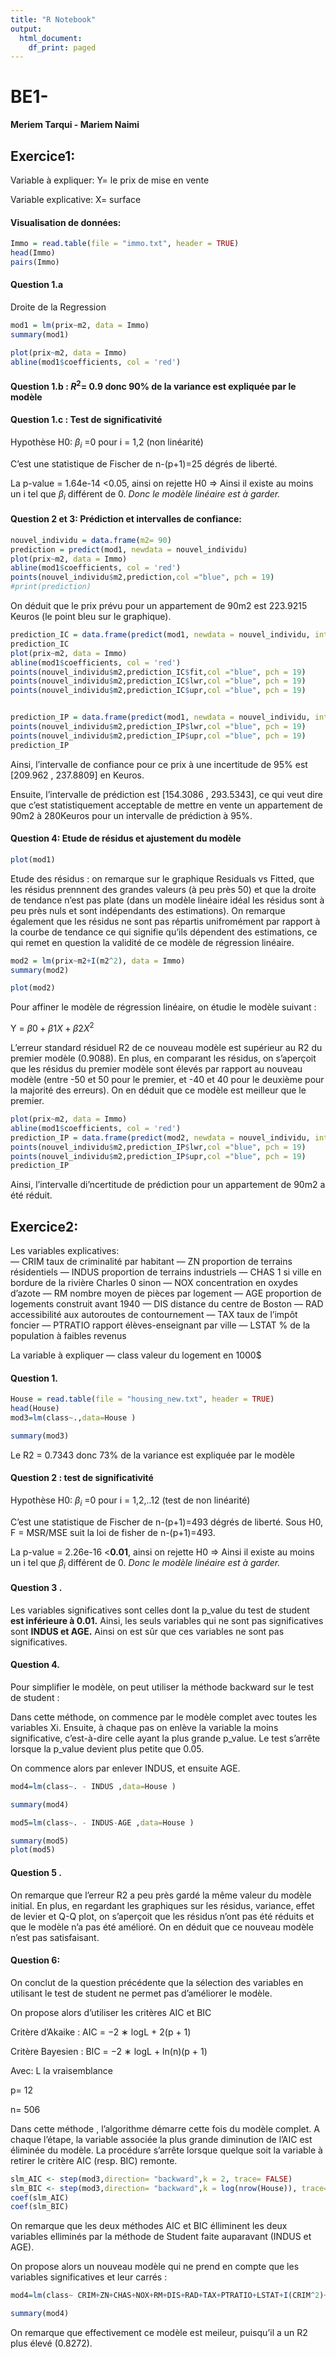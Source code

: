 ---
title: "R Notebook"
output:
  html_document:
    df_print: paged
---

# BE1-

**Meriem Tarqui - Mariem Naimi**

## Exercice1:

Variable à expliquer: Y= le prix de mise en vente

Variable explicative: X= surface

#### Visualisation de données:

```{r}
Immo = read.table(file = "immo.txt", header = TRUE)
head(Immo)
pairs(Immo)

```

#### Question 1.a 

Droite de la Regression

```{r}
mod1 = lm(prix~m2, data = Immo)
summary(mod1)

plot(prix~m2, data = Immo)
abline(mod1$coefficients, col = 'red')
```

#### Question 1.b : $R^2$= 0.9 donc 90% de la variance est expliquée par le modèle

#### Question 1.c : Test de significativité

Hypothèse H0: $\beta_{i}$ =0 pour i = 1,2 (non linéarité)

C'est une statistique de Fischer de n-(p+1)=25 dégrés de liberté.

La p-value = 1.64e-14 \<0.05, ainsi on rejette H0 =\> Ainsi il existe au moins un i tel que $\beta_{i}$ différent de 0. *Donc le modèle linéaire est à garder.*

#### Question 2 et 3: Prédiction et intervalles de confiance:

```{r}
nouvel_individu = data.frame(m2= 90)
prediction = predict(mod1, newdata = nouvel_individu)
plot(prix~m2, data = Immo)
abline(mod1$coefficients, col = 'red')
points(nouvel_individu$m2,prediction,col ="blue", pch = 19)
#print(prediction)
```

On déduit que le prix prévu pour un appartement de 90m2 est 223.9215 Keuros (le point bleu sur le graphique).

```{r}
prediction_IC = data.frame(predict(mod1, newdata = nouvel_individu, interval = 'confidence', level = 0.95))
prediction_IC
plot(prix~m2, data = Immo)
abline(mod1$coefficients, col = 'red')
points(nouvel_individu$m2,prediction_IC$fit,col ="blue", pch = 19)
points(nouvel_individu$m2,prediction_IC$lwr,col ="blue", pch = 19)
points(nouvel_individu$m2,prediction_IC$upr,col ="blue", pch = 19)


prediction_IP = data.frame(predict(mod1, newdata = nouvel_individu, interval = 'prediction', level = 0.95))
points(nouvel_individu$m2,prediction_IP$lwr,col ="blue", pch = 19)
points(nouvel_individu$m2,prediction_IP$upr,col ="blue", pch = 19)
prediction_IP
```

Ainsi, l'intervalle de confiance pour ce prix à une incertitude de 95% est [209.962 , 237.8809] en Keuros.

Ensuite, l'intervalle de prédiction est [154.3086 , 293.5343], ce qui veut dire que c'est statistiquement acceptable de mettre en vente un appartement de 90m2 à 280Keuros pour un intervalle de prédiction à 95%.

#### Question 4: Etude de résidus et ajustement du modèle

```{r}
plot(mod1)
```

Etude des résidus : on remarque sur le graphique Residuals vs Fitted, que les résidus prennnent des grandes valeurs (à peu près 50) et que la droite de tendance n'est pas plate (dans un modèle linéaire idéal les résidus sont à peu près nuls et sont indépendants des estimations). On remarque également que les résidus ne sont pas répartis unifromément par rapport à la courbe de tendance ce qui signifie qu'ils dépendent des estimations, ce qui remet en question la validité de ce modèle de régression linéaire.

```{r}
mod2 = lm(prix~m2+I(m2^2), data = Immo)
summary(mod2)

plot(mod2)

```

Pour affiner le modèle de régression linéaire, on étudie le modèle suivant :

Y = $\beta{0} + \beta{1} X + \beta{2} X^2$

L'erreur standard résiduel R2 de ce nouveau modèle est supérieur au R2 du premier modèle (0.9088). En plus, en comparant les résidus, on s'aperçoit que les résidus du premier modèle sont élevés par rapport au nouveau modèle (entre -50 et 50 pour le premier, et -40 et 40 pour le deuxième pour la majorité des erreurs). On en déduit que ce modèle est meilleur que le premier.

```{r}
plot(prix~m2, data = Immo)
abline(mod1$coefficients, col = 'red')
prediction_IP = data.frame(predict(mod2, newdata = nouvel_individu, interval = 'prediction', level = 0.95))
points(nouvel_individu$m2,prediction_IP$lwr,col ="blue", pch = 19)
points(nouvel_individu$m2,prediction_IP$upr,col ="blue", pch = 19)
prediction_IP
```

Ainsi, l'intervalle di'ncertitude de prédiction pour un appartement de 90m2 a été réduit.

## Exercice2:

Les variables explicatives:\
--- CRIM taux de criminalité par habitant --- ZN proportion de terrains résidentiels --- INDUS proportion de terrains industriels --- CHAS 1 si ville en bordure de la rivière Charles 0 sinon --- NOX concentration en oxydes d'azote --- RM nombre moyen de pièces par logement --- AGE proportion de logements construit avant 1940 --- DIS distance du centre de Boston --- RAD accessibilité aux autoroutes de contournement --- TAX taux de l'impôt foncier --- PTRATIO rapport élèves-enseignant par ville --- LSTAT % de la population à faibles revenus

La variable à expliquer --- class valeur du logement en 1000\$

#### Question 1.

```{r}
House = read.table(file = "housing_new.txt", header = TRUE)
head(House)
mod3=lm(class~.,data=House )

summary(mod3)

```

Le R2 = 0.7343 donc 73% de la variance est expliquée par le modèle

#### Question 2 : test de significativité

Hypothèse H0: $\beta_{i}$ =0 pour i = 1,2,..12 (test de non linéarité)

C'est une statistique de Fischer de n-(p+1)=493 dégrés de liberté. Sous H0, F = MSR/MSE suit la loi de fisher de n-(p+1)=493.

La p-value = 2.26e-16 \<**0.01**, ainsi on rejette H0 =\> Ainsi il existe au moins un i tel que $\beta_{i}$ différent de 0. *Donc le modèle linéaire est à garder.*

#### Question 3 .

Les variables significatives sont celles dont la p_value du test de student **est inférieure à 0.01.** Ainsi, les seuls variables qui ne sont pas significatives sont **INDUS et AGE.** Ainsi on est sûr que ces variables ne sont pas significatives.

#### Question 4.

Pour simplifier le modèle, on peut utiliser la méthode backward sur le test de student :

Dans cette méthode, on commence par le modèle complet avec toutes les variables Xi. Ensuite, à chaque pas on enlève la variable la moins significative, c'est-à-dire celle ayant la plus grande p_value. Le test s'arrête lorsque la p_value devient plus petite que 0.05.

On commence alors par enlever INDUS, et ensuite AGE.

```{r}
mod4=lm(class~. - INDUS ,data=House )

summary(mod4)


```

```{r}
mod5=lm(class~. - INDUS-AGE ,data=House )

summary(mod5)
plot(mod5)
```

#### Question 5 .

On remarque que l'erreur R2 a peu près gardé la même valeur du modèle initial. En plus, en regardant les graphiques sur les résidus, variance, effet de levier et Q-Q plot, on s'aperçoit que les résidus n'ont pas été réduits et que le modèle n'a pas été amélioré. On en déduit que ce nouveau modèle n'est pas satisfaisant.

#### Question 6:

On conclut de la question précédente que la sélection des variables en utilisant le test de student ne permet pas d'améliorer le modèle.

On propose alors d'utiliser les critères AIC et BIC

Critère d'Akaike : AIC = −2 ∗ logL + 2(p + 1)

Critère Bayesien : BIC = −2 ∗ logL + ln(n)(p + 1)

Avec: L la vraisemblance

p= 12

n= 506

Dans cette méthode , l'algorithme démarre cette fois du modèle complet. A chaque l'étape, la variable associée la plus grande diminution de l'AIC est éliminée du modèle. La procédure s'arrête lorsque quelque soit la variable à retirer le critère AIC (resp. BIC) remonte.

```{r}
slm_AIC <- step(mod3,direction= "backward",k = 2, trace= FALSE)
slm_BIC <- step(mod3,direction= "backward",k = log(nrow(House)), trace= FALSE)
coef(slm_AIC)
coef(slm_BIC)
```

On remarque que les deux méthodes AIC et BIC élliminent les deux variables elliminés par la méthode de Student faite auparavant (INDUS et AGE).

On propose alors un nouveau modèle qui ne prend en compte que les variables significatives et leur carrés :

```{r}
mod4=lm(class~ CRIM+ZN+CHAS+NOX+RM+DIS+RAD+TAX+PTRATIO+LSTAT+I(CRIM^2)+I(ZN^2)+I(CHAS^2)+I(NOX^2)+I(RM^2)+I(DIS^2)+I(RAD^2)+I(TAX^2)+I(PTRATIO^2)+I(LSTAT^2),data=House )

summary(mod4)


```

On remarque que effectivement ce modèle est meileur, puisqu'il a un R2 plus élevé (0.8272).
